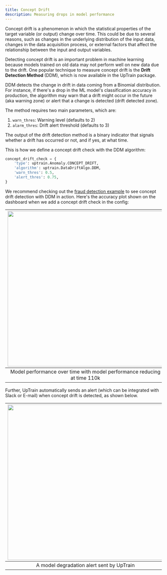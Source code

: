```yaml
---
title: Concept Drift
description: Measuring drops in model performance
---
```


Concept drift is a phenomenon in which the statistical properties of the target variable (or output) change over time. This could be due to several reasons, such as changes in the underlying distribution of the input data, changes in the data acquisition process, or external factors that affect the relationship between the input and output variables.

Detecting concept drift is an important problem in machine learning because models trained on old data may not perform well on new data due to the drift. One popular technique to measure concept drift is the **Drift Detection Method** (DDM), which is now available in the UpTrain package.

DDM detects the change in drift in data coming from a Binomial distribution. For instance, if there's a drop in the ML model's classification accuracy in production, the algorithm may warn that a drift might occur in the future (aka warning zone) or alert that a change is detected (drift detected zone).

The method requires two main parameters, which are:

1. `warn_thres`: Warning level (defaults to 2)
2. `alarm_thres`: Drift alert threshold (defaults to 3)

The output of the drift detection method is a binary indicator that signals whether a drift has occurred or not, and if yes, at what time.

This is how we define a concept drift check with the DDM algorithm:

```python
concept_drift_check = {
    'type': uptrain.Anomaly.CONCEPT_DRIFT,
    'algorithm': uptrain.DataDriftAlgo.DDM,
    'warn_thres': 0.5,   
    'alert_thres': 0.75,
}
```

We recommend checking out the [fraud detection example](https://github.com/uptrain-ai/uptrain/tree/main/examples/fraud_detection) to see concept drift detection with DDM in action. Here's the accuracy plot shown on the dashboard when we add a concept drift check in the config:

| <center> <img width="500" src="https://uptrain-demo.s3.us-west-1.amazonaws.com/fraud_detection/concept_drift_avg_acc.gif"/> </center>                                     |
| ---------------------------------------------------------------------------------------------------------------------------------------------------------------------------------------------------------------------------------------------------------------------------------------------|
| <center>Model performance over time with model performance reducing at time 110k </center>                                                                                                                                                                                                   | 

Further, UpTrain automatically sends an alert (which can be integrated with Slack or E-mail) when concept drift is detected, as shown below.

| <center> <img width="500" src="/images/model-degradation-alert.png"/> </center>                                     |
| ---------------------------------------------------------------------------------------------------------------------------------------------------------------------------------------------------------------------------------------------------------------------------------------------|
| <center>A model degradation alert sent by UpTrain </center>                                                                                                                                                                                                                                  | 
